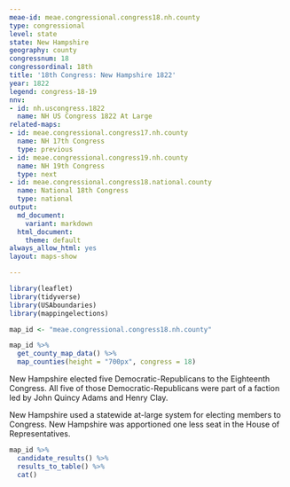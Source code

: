 ```yaml
---
meae-id: meae.congressional.congress18.nh.county
type: congressional
level: state
state: New Hampshire
geography: county
congressnum: 18
congressordinal: 18th
title: '18th Congress: New Hampshire 1822'
year: 1822
legend: congress-18-19
nnv:
- id: nh.uscongress.1822
  name: NH US Congress 1822 At Large
related-maps:
- id: meae.congressional.congress17.nh.county
  name: NH 17th Congress
  type: previous
- id: meae.congressional.congress19.nh.county
  name: NH 19th Congress
  type: next
- id: meae.congressional.congress18.national.county
  name: National 18th Congress
  type: national
output:
  md_document:
    variant: markdown
  html_document:
    theme: default
always_allow_html: yes
layout: maps-show

---
```


```r
library(leaflet)
library(tidyverse)
library(USAboundaries)
library(mappingelections)

map_id <- "meae.congressional.congress18.nh.county"
```

<div class="map">

```r
map_id %>%
  get_county_map_data() %>%
  map_counties(height = "700px", congress = 18)
```

</div>

New Hampshire elected five Democratic-Republicans to the Eighteenth Congress. All five of those Democratic-Republicans were part of a faction led by John Quincy Adams and Henry Clay.

New Hampshire used a statewide at-large system for electing members to Congress. New Hampshire was apportioned one less seat in the House of Representatives.

<div class="results-table">

```r
map_id %>%
  candidate_results() %>%
  results_to_table() %>%
  cat()
```

</div>
